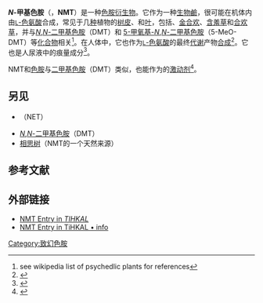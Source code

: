 {{DISPLAYTITLE:''N''-甲基色胺}}
{{Drugbox
| Verifiedfields = changed
| verifiedrevid = 464372446
| IUPAC_name = 2-(1H-Indol-3-yl)-''N''-methylethanamine
| image = Methyltryptamine.png
| width = 140
| drug_name = ''N''-Methyltryptamine

<!--Clinical data-->
| tradename =  

<!--Identifiers-->
| CAS_number_Ref = {{cascite|changed|??}}
| CAS_number = 61-49-4
| PubChem = 6088
| ChemSpiderID_Ref = {{chemspidercite|correct|chemspider}}
| ChemSpiderID = 5863
| KEGG_Ref = {{keggcite|correct|kegg}}
| KEGG = C06213
| ChEBI_Ref = {{ebicite|correct|EBI}}
| ChEBI = 28136
| ChEMBL_Ref = {{ebicite|correct|EBI}}
| ChEMBL = 348588

<!--Chemical data-->
| C=11 | H=14 | N=2 
| molecular_weight = 174.245 g/mol
| smiles = c1cccc2c1c(cn2)CCNC
| InChI = 1/C11H14N2/c1-12-7-6-9-8-13-11-5-3-2-4-10(9)11/h2-5,8,12-13H,6-7H2,1H3
| InChIKey = NCIKQJBVUNUXLW-UHFFFAOYAC
| StdInChI_Ref = {{stdinchicite|correct|chemspider}}
| StdInChI = 1S/C11H14N2/c1-12-7-6-9-8-13-11-5-3-2-4-10(9)11/h2-5,8,12-13H,6-7H2,1H3
| StdInChIKey_Ref = {{stdinchicite|correct|chemspider}}
| StdInChIKey = NCIKQJBVUNUXLW-UHFFFAOYSA-N
| melting_point = 87
| melting_high = 89
}}

'''''N''-甲基色胺'''（{{lang-en|''N''-Methyltryptamine}}，'''NMT'''）是一种[[色胺|色胺]][[衍生物|衍生物]]。它作为一种[[生物鹼|生物鹼]]，很可能在机体内由[[色氨酸|<small>L</small>-色氨酸]]合成，常见于几[[物种|种]]植物的[[树皮|树皮]]、{{le|嫩芽|shoot}}和[[叶|叶]]，包括{{le|维罗拉|Virola}}、[[金合欢|金合欢]]、[[含羞草属|含羞草]]和[[合欢草属|合欢草]]，并与[[二甲基色胺|''N'',''N''-二甲基色胺]]（DMT）和 [[5-甲氧基二甲基色胺|5-甲氧基-''N'',''N''-二甲基色胺]]（5-MeO-DMT）等[[化合物|化合物]]相关<ref>see wikipedia list of psychedlic plants for references</ref>。在人体中，它也作为[[色氨酸|<small>L</small>-色氨酸]]的最终[[代谢|代谢]]产物[[生物合成|合成]]<ref>{{Cite web|title=Tryptophan metabolism|url=http://www.genome.jp/kegg/pathway/map/map00380.html|accessdate=2014-01-14|archive-url=https://web.archive.org/web/20201121024517/https://www.genome.jp/kegg/pathway/map/map00380.html|archive-date=2020-11-21|dead-url=no}}</ref>。它也是人尿液中的痕量成分<ref>{{Cite journal|title=Determination of potentially hallucinogenic N-dimethylated indoleamines in human urine by HPLC/ESI-MS-MS|url=http://www.tandfonline.com/doi/full/10.1080/003655101753218319|last=Forsström, J. Tuominen, J. Kärkkäin|first=T.|date=2001-01|journal=Scandinavian Journal of Clinical and Laboratory Investigation|issue=7|doi=10.1080/003655101753218319|volume=61|pages=547–556|language=en|issn=0036-5513}}</ref>。

NMT和[[色胺|色胺]]与[[二甲基色胺|二甲基色胺]]（DMT）类似，也能作为{{le|痕量胺相关受体1|trace amine-associated receptor 1|TAAR1}}的[[激动剂|激动剂]]<ref>{{Cite journal|title=A renaissance in trace amines inspired by a novel GPCR family|url=https://linkinghub.elsevier.com/retrieve/pii/S0165614705000799|last=Lindemann|first=Lothar|last2=Hoener|first2=Marius C.|date=2005-05|journal=Trends in Pharmacological Sciences|issue=5|doi=10.1016/j.tips.2005.03.007|volume=26|pages=274–281|language=en|pmid=15860375|access-date=2022-03-23|archive-date=2022-03-14|archive-url=https://web.archive.org/web/20220314135216/https://linkinghub.elsevier.com/retrieve/pii/S0165614705000799}}</ref>。

== 另见 ==
* {{le|N-乙基色胺|N-Ethyltryptamine|''N''-乙基色胺}}（NET）
* [[二甲基色胺|''N'',''N''-二甲基色胺]]（DMT）
* [[相思树|相思树]]（NMT的一个天然来源）

== 参考文献 ==
{{Reflist}}

== 外部链接 ==
* [http://www.erowid.org/library/books_online/tihkal/tihkal50.shtml NMT Entry in ''TIHKAL'']{{Wayback|url=http://www.erowid.org/library/books_online/tihkal/tihkal50.shtml|date=20201120144530}}
* [http://tihkal.info/read.php?domain=tk&id=50 NMT Entry in TiHKAL • info]{{Wayback|url=http://tihkal.info/read.php?domain=tk&id=50|date=20191018161617}}

{{神经递质}}
{{Hallucinogens}}
{{Serotonergics}}
{{TAAR ligands}}
{{色胺}}


{{DEFAULTSORT:Methyltryptamine, N-}}
[[Category:致幻色胺|Category:致幻色胺]]